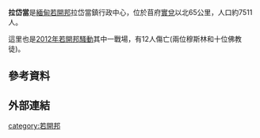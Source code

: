 {{unreferenced|time=2017-01-18T10:57:18+00:00}}
'''拉岱當'''是[[緬甸|緬甸]][[若開邦|若開邦]]拉岱當鎮行政中心，位於苜府[[實兌|實兌]]以北65公里，人口約7511人。

這里也是[[2012年若開邦騷動|2012年若開邦騷動]]其中一戰場，有12人傷亡(兩位穆斯林和十位佛教徒)。

== 參考資料 ==
{{Reflist}}

== 外部連結 ==

[[category:若開邦|category:若開邦]]